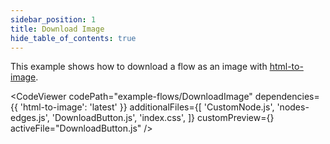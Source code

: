 ```yaml
---
sidebar_position: 1
title: Download Image
hide_table_of_contents: true
---
```



This example shows how to download a flow as an image with [html-to-image](https://github.com/bubkoo/html-to-image).

<CodeViewer
  codePath="example-flows/DownloadImage"
  dependencies={{ 'html-to-image': 'latest' }}
  additionalFiles={[
    'CustomNode.js',
    'nodes-edges.js',
    'DownloadButton.js',
    'index.css',
  ]}
  customPreview={<DownloadImageExample />}
  activeFile="DownloadButton.js"
/>
